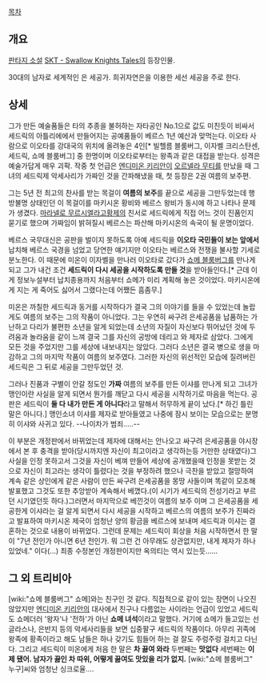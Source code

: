 [[목차]]

== 개요 ==
[[판타지 소설]] [[SKT - Swallow Knights Tales]]의 등장인물.

30대의 남자로 세계적인 은 세공가. 희귀자연은을 이용한 세선 세공을 주로 한다.


== 상세 ==
그가 만든 예술품들은 타의 추종을 불허하는 자타공인 No.1으로 값도 미친듯이 비싸서 세드릭의 아틀리에에서 만들어지는 공예품들이 베르스 1년 예산과 맞먹는다. 이오타 사람으로 이오타를 강대국의 위치에 올려놓은 4인[* 빌헬름 블룸버그, 이자벨 크리스탄센, 세드릭, 쇼메 블룸버그] 중 한명이며 이오타로부터는 왕족과 같은 대접을 받는다. 성격은 예술가답게 매우 괴팍. 작중 첫 언급은 [[엔디미온 키리안]]이 [[오르넬라 무티]]를 만났을 때 그녀의 세드릭제 악세사리가 가짜인 것을 간파해냈을 때, 첫 등장은 2권 여름의 보주편.

그는 5년 전 최고의 찬사를 받는 목걸이 '''여름의 보주'''를 끝으로 세공을 그만두었는데 행방불명 상태인던 이 목걸이를 마키시온 황비와 베르스 왕비가 동시에 하고 나타나 문제가 생겼다. [[마라넬로 무르시엘라고]]황제의 친서로 세드릭에게 직접 어느 것이 진품인지 묻기로 했으며 가짜임이 밝혀질시 베르스는 파산해 마키시온의 속국이 될 운명이었다.

베르스 국무대신은 공판을 벌이지 못하도록 아예 세드릭을 '''이오타 국민들이 보는 앞에서''' 납치해 베르스 국경을 넘었고 당연한 얘기지만 이오타는 베르스와 전쟁을 불사할 기세로 분노한다. 이 때문에 미온이 이자벨을 만나러 이오타로 갔다가 [[쇼메 블룸버그]]를 만나게 되고 그가 내건 조건 '''세드릭이 다시 세공을 시작하도록 만들 것'''을 받아들인다.[* 근데 이게 정보누설부터 납치종용까지 처음부터 쇼메가 미리 계획해 놓은 것이었다. 마키시온에게 지는 게 죽어도 싫어서 그랬다는데 어쨌든 흠좀무.]

미온은 까칠한 세드릭과 동거를 시작하다가 결국 그의 이야기를 들을 수 있었는데 놀랍게도 여름의 보주는 그의 작품이 아니었다. 그는 우연히 싸구려 은세공품을 납품하는 가난하고 다리가 불편한 소년을 알게 되었는데 소년의 자질이 자신보다 뛰어났던 것에 두려움과 놀라움을 같이 느껴 결국 그를 자신의 공방에 데리고 와 제자로 삼았다. 그에게 모든 것을 주었지만 그를 세상에 내보내지는 않았다. 그러다 소년은 결국 병으로 생을 마감하고 그의 마지막 작품이 여름의 보주였다. 그러한 자신의 위선적인 모습에 질려버린 세드릭은 그 뒤로 세공을 그만두었던 것.

그러나 진품과 구별이 안갈 정도인 '''가짜''' 여름의 보주를 만든 이샤를 만나게 되고 그녀가 맹인이란 사실을 알게 되면서 뭔가를 깨닫고 다시 세공을 시작하기로 마음을 먹는다. 공판은 세드릭이 '''둘 다 내가 만든 게 아니다'''라고 말해서 허무하게 끝이 났다.[* 하긴 틀린 말은 아니다.] 맹인소녀 이샤를 제자로 받아들였고 나중에 잠시 보이는 모습으로는 분명히 이샤와 사귀고 있다. --나이차가 범죄.....--

이 부분은 개정판에서 바뀌었는데 제자에 대해서는 안나오고 싸구려 은세공품을 야시장에서 본 후 충격을 받아(당시까지엔 자신이 최고이라고 생각하는등 거만한 상태였다)그 사실을 인정 못하고서 그것을 자신이 베껴 만들어 세상에 공개했을때 인정을 못받는 것으로 자신이 최고라는 생각이 틀렸다는 것을 부정하려 했으나 극찬을 받았고 절망하여 계속 같은 상인에게 같은 사람이 만든 싸구려 은세공품을 몽땅 사들이며 똑같이 모조해 발표했고 그것도 또한 추앙받아 계속해서 베꼈다.(이 시기가 세드릭의 전성기라고 부르던 시기였던듯 하다.)그러면서 마지막으로 베낀것이 여름의 보주 이며 그 은세공품을 세공한게 이샤라는 걸 알게 되면서 다시 세공을 시작하고 베르스의 여름의 보주가 진짜라고 발표하여 마키시온 제국이 엄청난 양의 황금을 베르스에 보내며 세드릭과 이샤는 결혼하는 것으로 내용이 바뀌었다. 그런데 문제는 세드릭이 회상을 처음 시작하면서 한 말이 "7년 전인가 아니면 6년 전인가. 뭐 그런 건 아무래도 상관없지만, 내게 제자가 하나 있었네." 이다(...) 최종 수정본인 개정판이지만 옥의티는 역시 있는듯......



== 그 외 트리비아 ==
[wiki:"쇼메 블룸버그" 쇼메]와는 친구인 것 같다. 직접적으로 같이 있는 장면이 나오진 않았지만 [[엔디미온 키리안]]의 대사에서 친구나 다름없는 사이라는 언급이 있었고 세드릭도 쇼메더러 '왕자'나 '전하'가 아닌 '''쇼메 녀석'''이라고 말했다. 거기에 쇼메가 들고있는 선글라스나, 은반지 등의 악세사리들을 보면 십중팔구 세드릭의 작품이다. 아무리 귀족에 왕족에 황족이라고 해도 남들은 하나 갖기도 힘들어 하는 걸 잘도 주렁주렁 걸치고 다닌다. 그리고 세드릭이 미온에게 처음 한 말은 '''차 끓여 와라''' 두번째는 '''맛없다''' 세번째는 '''이제 됐어. 남자가 끓인 차 따위, 어떻게 끓여도 맛있을 리가 없지.''' [wiki:"쇼메 블룸버그" 누구]씨와 엄청난 싱크로율....
